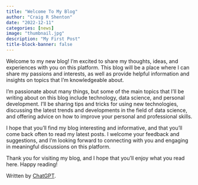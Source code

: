 ```yaml
---
title: "Welcome To My Blog"
author: "Craig R Shenton"
date: "2022-12-11"
categories: [news]
image: "thumbnail.jpg"
description: "My First Post"
title-block-banner: false
---
```


Welcome to my new blog! I'm excited to share my thoughts, ideas, and experiences with you on this platform. This blog will be a place where I can share my passions and interests, as well as provide helpful information and insights on topics that I'm knowledgeable about.

I'm passionate about many things, but some of the main topics that I'll be writing about on this blog include technology, data science, and personal development. I'll be sharing tips and tricks for using new technologies, discussing the latest trends and developments in the field of data science, and offering advice on how to improve your personal and professional skills.

I hope that you'll find my blog interesting and informative, and that you'll come back often to read my latest posts. I welcome your feedback and suggestions, and I'm looking forward to connecting with you and engaging in meaningful discussions on this platform.

Thank you for visiting my blog, and I hope that you'll enjoy what you read here. Happy reading!

Written by [ChatGPT](https://chat.openai.com/chat).
